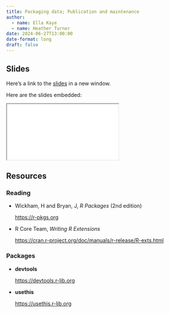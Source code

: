 ```yaml
---
title: Packaging data; Publication and maintenance
author: 
  - name: Ella Kaye
  - name: Heather Turner
date: 2024-06-27T13:00:00
date-format: long
draft: false
---
```


## Slides

Here's a link to the [slides](/slides/06-data-publication-maintenance/index.qmd){target="_blank"} in a new window. 

Here are the slides embedded:

<iframe class="slide-deck ar16x9" src="/slides/06-data-publication-maintenance/index.html" title="06-data-publication-maintenance slides">
</iframe>

## Resources

### Reading

- Wickham, H and Bryan, J, _R Packages_ (2nd edition)

  <https://r-pkgs.org>

- R Core Team, _Writing R Extensions_

  <https://cran.r-project.org/doc/manuals/r-release/R-exts.html>

### Packages

- **devtools**

  <https://devtools.r-lib.org>
  
- **usethis**

  <https://usethis.r-lib.org>
